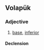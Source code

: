 ==Volapük==

===Adjective===
{{head|vo|adjective}}

# [[base]], [[inferior]]

====Declension====
{{vo-decl-adj}}
